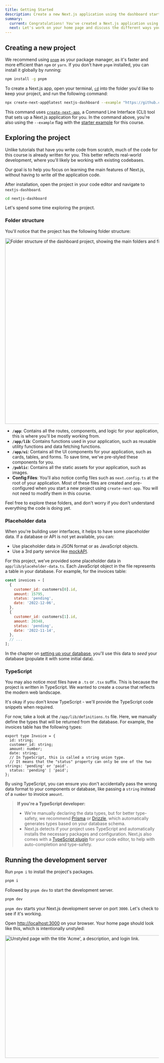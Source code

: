 ```yaml
---
title: Getting Started
description: Create a new Next.js application using the dashboard starter example and explore the project.
summary:
  current: Congratulations! You've created a Next.js application using the starter example and ran the development server.
  next: Let's work on your home page and discuss the different ways you can style your application.
---
```


## Creating a new project

We recommend using [`pnpm`](https://pnpm.io/) as your package manager, as it's faster and more efficient than `npm` or `yarn`. If you don't have `pnpm` installed, you can install it globally by running:

```bash filename="Terminal"
npm install -g pnpm
```

To create a Next.js app, open your terminal, [`cd`](https://developer.mozilla.org/en-US/docs/Learn/Tools_and_testing/Understanding_client-side_tools/Command_line#basic_built-in_terminal_commands) into the folder you'd like to keep your project, and run the following command:

```bash filename="Terminal"
npx create-next-app@latest nextjs-dashboard --example "https://github.com/vercel/next-learn/tree/main/dashboard/starter-example" --use-pnpm
```

This command uses [`create-next-app`](/docs/app/api-reference/create-next-app), a Command Line Interface (CLI) tool that sets up a Next.js application for you. In the command above, you're also using the `--example` flag with the [starter example](https://github.com/vercel/next-learn/tree/main/dashboard/starter-example) for this course.

## Exploring the project

Unlike tutorials that have you write code from scratch, much of the code for this course is already written for you. This better reflects real-world development, where you'll likely be working with existing codebases.

Our goal is to help you focus on learning the main features of Next.js, without having to write _all_ the application code.

After installation, open the project in your code editor and navigate to `nextjs-dashboard`.

```bash filename="Terminal"
cd nextjs-dashboard
```

Let's spend some time exploring the project.

### Folder structure

You'll notice that the project has the following folder structure:

<Image
  alt="Folder structure of the dashboard project, showing the main folders and files: app, public, and config files."
  srcLight="/learn/light/learn-folder-structure.png"
  srcDark="/learn/dark/learn-folder-structure.png"
  width="1600"
  height="606"
/>

- **`/app`**: Contains all the routes, components, and logic for your application, this is where you'll be mostly working from.
- **`/app/lib`**: Contains functions used in your application, such as reusable utility functions and data fetching functions.
- **`/app/ui`**: Contains all the UI components for your application, such as cards, tables, and forms. To save time, we've pre-styled these components for you.
- **`/public`**: Contains all the static assets for your application, such as images.
- **Config Files**: You'll also notice config files such as `next.config.ts` at the root of your application. Most of these files are created and pre-configured when you start a new project using `create-next-app`. You will not need to modify them in this course.

Feel free to explore these folders, and don't worry if you don't understand everything the code is doing yet.

### Placeholder data

When you're building user interfaces, it helps to have some placeholder data. If a database or API is not yet available, you can:

- Use placeholder data in JSON format or as JavaScript objects.
- Use a 3rd party service like [mockAPI](https://mockapi.io/).

For this project, we've provided some placeholder data in `app/lib/placeholder-data.ts`. Each JavaScript object in the file represents a table in your database. For example, for the invoices table:

```js filename="/app/lib/placeholder-data.ts"
const invoices = [
  {
    customer_id: customers[0].id,
    amount: 15795,
    status: 'pending',
    date: '2022-12-06',
  },
  {
    customer_id: customers[1].id,
    amount: 20348,
    status: 'pending',
    date: '2022-11-14',
  },
  // ...
];
```

In the chapter on [setting up your database](/learn/dashboard-app/setting-up-your-database), you'll use this data to _seed_ your database (populate it with some initial data).

### TypeScript

You may also notice most files have a `.ts` or `.tsx` suffix. This is because the project is written in TypeScript. We wanted to create a course that reflects the modern web landscape.

It's okay if you don't know TypeScript - we'll provide the TypeScript code snippets when required.

For now, take a look at the `/app/lib/definitions.ts` file. Here, we manually define the types that will be returned from the database. For example, the invoices table has the following types:

```tsx filename="/app/lib/definitions.ts"
export type Invoice = {
  id: string;
  customer_id: string;
  amount: number;
  date: string;
  // In TypeScript, this is called a string union type.
  // It means that the "status" property can only be one of the two strings: 'pending' or 'paid'.
  status: 'pending' | 'paid';
};
```

By using TypeScript, you can ensure you don't accidentally pass the wrong data format to your components or database, like passing a `string` instead of a `number` to invoice `amount`.

> **If you're a TypeScript developer:**
>
> - We're manually declaring the data types, but for better type-safety, we recommend [Prisma](https://www.prisma.io/) or [Drizzle](https://orm.drizzle.team/), which automatically generates types based on your database schema.
> - Next.js detects if your project uses TypeScript and automatically installs the necessary packages and configuration. Next.js also comes with a [TypeScript plugin](https://nextjs.org/docs/app/building-your-application/configuring/typescript#typescript-plugin) for your code editor, to help with auto-completion and type-safety.

## Running the development server

Run `pnpm i` to install the project's packages.

```bash filename="Terminal"
pnpm i
```

Followed by `pnpm dev` to start the development server.

```bash filename="Terminal"
pnpm dev
```

`pnpm dev` starts your Next.js development server on port `3000`. Let's check to see if it's working.

Open [http://localhost:3000](http://localhost:3000/) on your browser. Your home page should look like this, which is intentionally unstyled:

<Image
  alt="Unstyled page with the title 'Acme', a description, and login link."
  srcLight="/learn/light/acme-unstyled.png"
  srcDark="/learn/dark/acme-unstyled.png"
  width="1600"
  height="400"
/>
